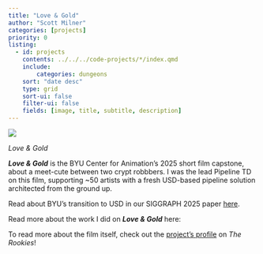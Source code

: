 ```yaml
---
title: "Love & Gold"
author: "Scott Milner"
categories: [projects]
priority: 0
listing:
  - id: projects
    contents: ../../../code-projects/*/index.qmd
    include:
        categories: dungeons
    sort: "date desc"
    type: grid
    sort-ui: false
    filter-ui: false
    fields: [image, title, subtitle, description]
---
```


::: {#fig-banner}
![](banner.png){.lightbox}

*Love & Gold*
:::

***Love & Gold*** is the BYU Center for Animation's 2025 short film capstone, about a meet-cute between two crypt robbbers. I was the lead Pipeline TD on this film, supporting ~50 artists with a fresh USD-based pipeline solution architected from the ground up. 

Read about BYU's transition to USD in our SIGGRAPH 2025 paper [here](https://dl.acm.org/doi/10.1145/3721242.3734008).

Read more about the work I did on ***Love & Gold*** here:

::: {#projects}
:::

To read more about the film itself, check out the [project's profile](https://www.therookies.co/entries/37904) on *The Rookies*!
